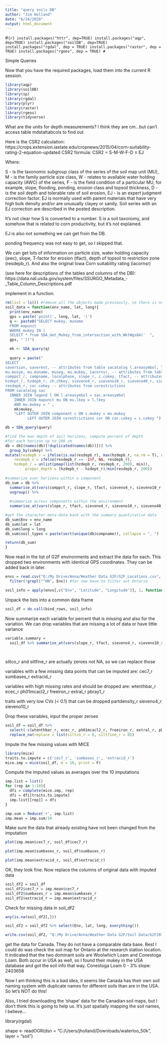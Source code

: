 ---
title: "query soils DB"
author: "Jim Holland"
date: "6/24/2020"
output: html_document
---
#```{r}
install.packages("httr", dep=TRUE)
install.packages("aqp", dep=TRUE)
install.packages("soilDB", dep=TRUE)
install.packages("rgdal", dep = TRUE)
install.packages("raster", dep = TRUE)
install.packages("rgeos", dep = TRUE)
#```


Simple Queries

Now that you have the required packages, load them into the current R session.
```{r}
library(aqp)
library(soilDB)
library(sp)
library(rgdal)
library(plyr)
library(raster)
library(rgeos)
library(tidyverse)
```

What are the units for depth measurements? I think they are cm...but can't access table mdstattabcols to find out

Here is the CSR2 calculation:
https://crops.extension.iastate.edu/cropnews/2015/04/corn-suitability-rating-2-equation-updated
CSR2 formula: CSR2 = S-M-W-F-D ± EJ

Where:

S - is the taxonomic subgroup class of the series of the soil map unit (MU),
M - is the family particle size class,
W - relates to available water holding capacity (AWC) of the series,
F - is the field condition of a particular MU, for example, slope, flooding, ponding, erosion class and topsoil thickness,
D  - is the soil depth and tolerable rate of soil erosion,
EJ - is an expert judgment correction factor. EJ is normally used with parent materials that have very high bulk density and/or are unusually clayey or sandy. Soil series with an EJ correction are described in the posted description.

It's not clear how S is converted to a number. S is a soil taxonomy, and somehow that is related to corn productivity, but it's not explained.

EJ is also not something we can get from the DB.

ponding frequency was not easy to get, so I skipped that.

We can get lots of information on particle size, water holding capacity (awc), slope, T-factor for erosion (tfact), depth of topsoil to restriction zone (resdepb_r). And also the original Iowa Corn suitability rating (iacornsr)

(see here for descriptions of the tables and columns of the DB):
https://data.nal.usda.gov/system/files/SSURGO_Metadata_-_Table_Column_Descriptions.pdf

implement in a function.
```{r}
rm(list = ls()) #remove all the objects made previously, so there is no chance of conflict
soil_data = function(env_name, lat, long){
  print(env_name)
  gps = paste('point(', long, lat, ')')
  q <- paste0("SELECT mukey, muname
  FROM mapunit
  WHERE mukey IN (
  SELECT * from SDA_Get_Mukey_from_intersection_with_WktWgs84('  ",
  gps, "'))")

  mk <- SDA_query(q)
  
  query = paste("
SELECT 
saversion, saverest, -- attributes from table sacatalog l.areasymbol, l.areaname, l.lkey, -- attributes from table legend 
mu.musym, mu.muname, museq, mu.mukey, iacornsr, -- attributes from table mapunit
comppct_r, compname, localphase, slope_r, c.cokey, tfact, -- attributes from table component 
hzdept_r, hzdepb_r, ch.chkey, sieveno4_r, sieveno10_r, sieveno40_r, sieveno200_r, sandvc_r, sandco_r, sandmed_r, sandfine_r, sandvf_r, siltco_r, siltfine_r, claytotal_r, partdensity, ksat_r, awc_r, wtenthbar_r, wthirdbar_r, wfifteenbar_r, kwfact, caco3_r, gypsum_r, sar_r, cec7_r, ecec_r, ph01mcacl2_r, sumbases_r, freeiron_r, extracid_r, extral_r, pbray1_r, -- attributes from table chorizon
resdepb_r, cor.cokey -- attributes from corestrictions
FROM sacatalog sac   
  INNER JOIN legend l ON l.areasymbol = sac.areasymbol   
    INNER JOIN mapunit mu ON mu.lkey = l.lkey       
    AND mu.mukey = " ,
    mk$mukey, 
    "LEFT OUTER JOIN component c ON c.mukey = mu.mukey                 LEFT OUTER JOIN chorizon ch ON ch.cokey = c.cokey  
          LEFT OUTER JOIN corestrictions cor ON cor.cokey = c.cokey ")

db = SDA_query(query) 

#find the max depth of soil horizons, compute percent of depth
#for each horizon up to 200 cm
db = db[(names(db)[!duplicated(names(db))])] %>%
  group_by(cokey) %>%
mutate(resdepb_r = ifelse(is.na(resdepb_r), max(hzdepb_r, na.rm = T), resdepb_r),
    resdepb_r = ifelse(resdepb_r == -Inf, NA, resdepb_r),   
    hzdepb_r = unlist(pmap(list(hzdepb_r, resdepb_r, 200), min)),
         propor_depth = (hzdepb_r - hzdept_r)/min(resdepb_r, 200))
     
#summarize over horizons within a component
db_sum = db %>%
  summarise_at(vars(comppct_r, slope_r, tfact, sieveno4_r, sieveno10_r, sieveno40_r, sieveno200_r, sandvc_r, sandco_r, sandmed_r, sandfine_r, sandvf_r, siltco_r, siltfine_r, claytotal_r, partdensity, ksat_r, awc_r, wtenthbar_r, wthirdbar_r, wfifteenbar_r, kwfact, caco3_r, gypsum_r, sar_r, cec7_r, ecec_r, ph01mcacl2_r, sumbases_r, freeiron_r, extracid_r, extral_r, pbray1_r, resdepb_r), ~ weighted.mean(., w = propor_depth, na.rm = T)) %>%
  ungroup() %>%
  
  #summarize across components within the environment
  summarise_at(vars(slope_r, tfact, sieveno4_r, sieveno10_r, sieveno40_r, sieveno200_r, sandvc_r, sandco_r, sandmed_r, sandfine_r, sandvf_r, siltco_r, siltfine_r, claytotal_r, partdensity, ksat_r, awc_r, wtenthbar_r, wthirdbar_r, wfifteenbar_r, kwfact, caco3_r, gypsum_r, sar_r, cec7_r, ecec_r, ph01mcacl2_r, sumbases_r, freeiron_r, extracid_r, extral_r, pbray1_r, resdepb_r), ~ weighted.mean(., w = comppct_r, na.rm = T))

#get the character meta-data back with the summary quantitative data
db_sum$Env = env_name
db_sum$lat = lat
db_sum$long = long
db_sum$soil_types = paste(sort(unique(db$compname)), collapse = ", ")

return(db_sum)
}
```

Now read in the list of G2F environments and extract the data for each. This dropped two environments with identical GPS coordinates. They can be added back in later.
```{r}
envs = read.csv("Q:/My Drive/Anna/Weather Data G2F/G2F_Locations.csv", stringsAsFactors = F) %>%
  filter(!grepl("^ON", Env)) #for now have to filter out Ontario 
```

```{r}
soil_info = apply(envs[,c("Env", "Latitude", "Longitude")], 1, function(x) soil_data(x['Env'], x['Latitude'], x['Longitude']))
```
Unpack the lists into a common data frame
```{r}
soil_df = do.call(bind_rows, soil_info)
```

Now summarize each variable for percent that is missing and also for the variation. We can drop variables that are missing a lot of data or have little variance
```{r}
variable.summary = 
  soil_df %>% summarise_at(vars(slope_r, tfact, sieveno4_r, sieveno10_r, sieveno40_r, sieveno200_r, sandvc_r, sandco_r, sandmed_r, sandfine_r, sandvf_r, siltco_r, siltfine_r, claytotal_r, partdensity, ksat_r, awc_r, wtenthbar_r, wthirdbar_r, wfifteenbar_r, kwfact, caco3_r, gypsum_r, sar_r, cec7_r, ecec_r, ph01mcacl2_r, sumbases_r, freeiron_r, extracid_r, extral_r, pbray1_r, resdepb_r), funs(missing = mean(is.na(.)), CV = (sd(.,na.rm = T))/mean(.,na.rm = T)) )
                            
                            
```

siltco_r and siltfine_r are actually zeroes not NA, so we can replace those

variables with a few missing data points that can be imputed are:
cec7_r
sumbases_r
extracid_r

variables with high missing rates and should be dropped are:
wtenthbar_r
ecec_r
ph01mcacl2_r
freeiron_r
extral_r
pbray1_r

traits with very low CVs (< 0.1) that can be dropped
partdensity_r
sieveno4_r
sieveno10_r

Drop these variables, input the proper zeroes
```{r}
soil_df = soil_df %>%
  select(-c(wtenthbar_r, ecec_r, ph01mcacl2_r, freeiron_r, extral_r, pbray1_r, partdensity, sieveno4_r, sieveno10_r)) %>%
  replace_na(replace = list(siltco_r = 0, siltfine_r = 0))
```

Impute the few missing values with MICE
```{r}
library(mice)
traits.to.impute = c('cec7_r', 'sumbases_r', 'extracid_r')
mice.imp = mice(soil_df, m = 10, print = F)
```
Compute the imputed values as averages over the 10 imputations
```{r}

imp.list = list()
for (rep in 1:10){
  dfi = complete(mice.imp, rep)
  dfi = dfi[traits.to.impute]
  imp.list[[rep]] = dfi
}

imp.sum = Reduce('+', imp.list)
imp.mean = imp.sum/10

```


Make sure the data that already existing have not been changed from the imputation
```{r}
plot(imp.mean$cec7_r, soil_df$cec7_r)
```
```{r}
plot(imp.mean$sumbases_r, soil_df$sumbases_r)
```
```{r}
plot(imp.mean$extracid_r, soil_df$extracid_r)
```
OK, they look fine. Now replace the columns of original data with imputed data
```{r}
soil_df2 = soil_df 
soil_df2$cec7_r = imp.mean$cec7_r
soil_df2$sumbases_r = imp.mean$sumbases_r
soil_df2$extracid_r = imp.mean$extracid_r
```

Check for missing data in soil_df2
```{r}
any(is.na(soil_df2[,]))
```
```{r}
soil_df2 = soil_df2 %>% select(Env, lat, long, everything())
```

```{r}
write.csv(soil_df2, "Q:/My Drive/Anna/Weather Data G2F/Soil Data/G2F2014_16_SoilData.csv", row.names = F, quote = F)
```

get the data for Canada. They do not have a comparable data base. Best I could do was check the soil map for Ontario at the research station location. It indicated that the two dominant soils are Woolwhich Loam and Conestoga Loam. Both occur in USA as well, so I found their mukey in the USA database and got the soil info that way.
Conestoga Loam 0 - 3% slope: 2403658

Now I am thinking this is a bad idea, it seems like Canada has their own soil naming system with duplicate names for different soils than are in the USA. So let's NOT do this!

Also, I tried downloading the 'shape' data for the Canadian soil maps, but I don't think this is going to help us. It's just spatially mapping the soil names, I believe...

library(rgdal)

shape <- readOGR(dsn = "C:/Users/jholland/Downloads/waterloo_50k", layer = "soil")


